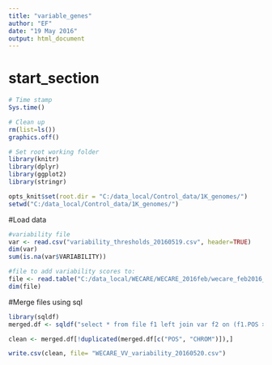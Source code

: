 ```yaml
---
title: "variable_genes"
author: "EF"
date: "19 May 2016"
output: html_document
---
```

# start_section
  
```r

# Time stamp
Sys.time()

# Clean up
rm(list=ls())
graphics.off()

# Set root working folder
library(knitr)
library(dplyr)
library(ggplot2)
library(stringr)

opts_knit$set(root.dir = "C:/data_local/Control_data/1K_genomes/")
setwd("C:/data_local/Control_data/1K_genomes/")

```

#Load data
```r
#variability file
var <- read.csv("variability_thresholds_20160519.csv", header=TRUE)
dim(var)
sum(is.na(var$VARIABILITY))

#file to add variability scores to:
file <- read.table("C:/data_local/WECARE/WECARE_2016feb/wecare_feb2016_std_filter_VV_biallelic.txt", sep = "\t", header = TRUE)
dim(file)
```

#Merge files using sql
```r
library(sqldf)
merged.df <- sqldf("select * from file f1 left join var f2 on (f1.POS >= f2.START and f1.POS <= f2.STOP and f1.CHROM==f2.CHROM) ")

clean <- merged.df[!duplicated(merged.df[c("POS", "CHROM")]),]

write.csv(clean, file= "WECARE_VV_variability_20160520.csv")
```
